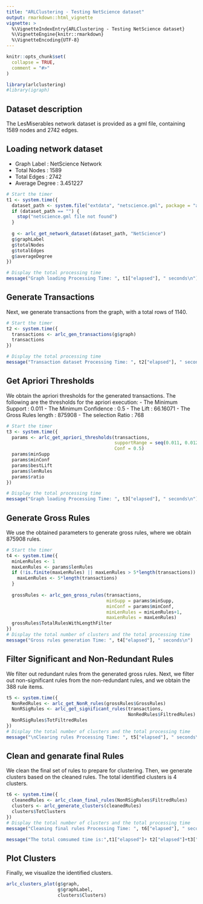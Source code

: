 ```yaml
---
title: "ARLClustering - Testing NetScience dataset"
output: rmarkdown::html_vignette
vignette: >
  %\VignetteIndexEntry{ARLClustering - Testing NetScience dataset}
  %\VignetteEngine{knitr::rmarkdown}
  %\VignetteEncoding{UTF-8}
---
```


```r
knitr::opts_chunk$set(
  collapse = TRUE,
  comment = "#>"
)
```

```r
library(arlclustering)
#library(igraph)
```

## Dataset description
The LesMiserables network dataset is provided as a gml file, containing 1589 nodes and 2742 edges.


## Loading network dataset
- Graph Label    : NetScience Network
- Total Nodes    : 1589
- Total Edges    : 2742
- Average Degree : 3.451227
```r
# Start the timer
t1 <- system.time({
  dataset_path <- system.file("extdata", "netscience.gml", package = "arlclustering")
  if (dataset_path == "") {
    stop("netscience.gml file not found")
  }
  
  g <- arlc_get_network_dataset(dataset_path, "NetScience")
  g$graphLabel
  g$totalNodes
  g$totalEdges
  g$averageDegree
})

# Display the total processing time
message("Graph loading Processing Time: ", t1["elapsed"], " seconds\n")
```

## Generate Transactions

Next, we generate transactions from the graph, with a total rows of 1140.

```r
# Start the timer
t2 <- system.time({
  transactions <- arlc_gen_transactions(g$graph)
  transactions
})

# Display the total processing time
message("Transaction dataset Processing Time: ", t2["elapsed"], " seconds\n")
```

## Get Apriori Thresholds

We obtain the apriori thresholds for the generated transactions. The following are the thresholds for the apriori execution:
- The Minimum Support    : 0.011
- The Minimum Confidence : 0.5
- The Lift               : 66.16071
- The Gross Rules length : 875908
- The selection Ratio    : 768

```r
# Start the timer
t3 <- system.time({
  params <- arlc_get_apriori_thresholds(transactions,
                                        supportRange = seq(0.011, 0.012, by = 0.001),
                                        Conf = 0.5)
  params$minSupp
  params$minConf
  params$bestLift
  params$lenRules
  params$ratio
})

# Display the total processing time
message("Graph loading Processing Time: ", t3["elapsed"], " seconds\n")
```

## Generate Gross Rules

We use the obtained parameters to generate gross rules, where we obtain 875908 rules.

```r
# Start the timer
t4 <- system.time({
  minLenRules <- 1
  maxLenRules <- params$lenRules
  if (!is.finite(maxLenRules) || maxLenRules > 5*length(transactions)) {
    maxLenRules <- 5*length(transactions)
  }
  
  grossRules <- arlc_gen_gross_rules(transactions,
                                     minSupp = params$minSupp,
                                     minConf = params$minConf,
                                     minLenRules = minLenRules+1,
                                     maxLenRules = maxLenRules)
  grossRules$TotalRulesWithLengthFilter
})
# Display the total number of clusters and the total processing time
message("Gross rules generation Time: ", t4["elapsed"], " seconds\n")
```

## Filter Significant and Non-Redundant Rules

We filter out redundant rules from the generated gross rules. Next, we filter out non-significant rules from the non-redundant rules, and we obtain the 388 rule items.

```r
t5 <- system.time({
  NonRedRules <- arlc_get_NonR_rules(grossRules$GrossRules)
  NonRSigRules <- arlc_get_significant_rules(transactions,
                                             NonRedRules$FiltredRules)
  NonRSigRules$TotFiltredRules
})
# Display the total number of clusters and the total processing time
message("\nClearing rules Processing Time: ", t5["elapsed"], " seconds\n")
```

## Clean and genarate final Rules

We clean the final set of rules to prepare for clustering. Then, we generate clusters based on the cleaned rules. The total identified clusters is 4 clusters.

```r
t6 <- system.time({
  cleanedRules <- arlc_clean_final_rules(NonRSigRules$FiltredRules)
  clusters <- arlc_generate_clusters(cleanedRules)
  clusters$TotClusters
})
# Display the total number of clusters and the total processing time
message("Cleaning final rules Processing Time: ", t6["elapsed"], " seconds\n")

message("The total comsumed time is:",t1["elapsed"]+ t2["elapsed"]+t3["elapsed"]+t4["elapsed"]+t5["elapsed"]+t6["elapsed"], "seconds\n")
```

## Plot Clusters

Finally, we visualize the identified clusters.

```r
arlc_clusters_plot(g$graph,
                   g$graphLabel,
                   clusters$Clusters)

```


